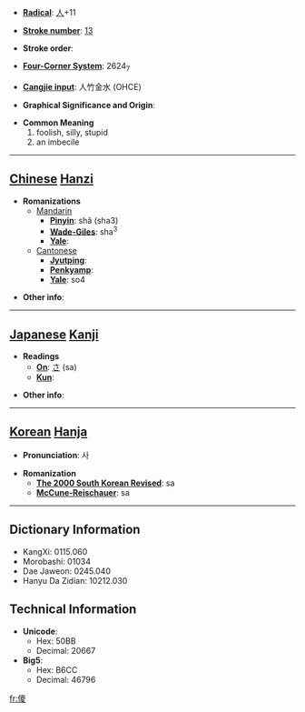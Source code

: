* '''[[Wiktionary:Chinese radical index| Radical]]''': [[Wiktionary:Chinese radical index 人|人]]+11

* '''[[Wiktionary:Chinese total strokes index|Stroke number]]''': [[Wiktionary:Chinese total strokes index 13|13]]

* '''Stroke order''': 

* '''[[Wiktionary:Chinese four corner index|Four-Corner System]]''': 2624<sub>7</sub>

* '''[[Wiktionary:Chinese Cangjie index|Cangjie input]]''': 人竹金水 (OHCE)

* '''Graphical Significance and Origin''': 

* '''Common Meaning'''
*#foolish, silly, stupid
*# an imbecile


----

== [[Chinese]] [[Hanzi]] ==

* '''Romanizations'''
** [[Mandarin]]
*** '''[[Pinyin]]''': shǎ (sha3)
*** '''[[Wade-Giles]]''': sha<sup>3</sup>
*** '''[[Yale]]''': 
**[[Cantonese]]
***'''[[Jyutping]]''':
***'''[[Penkyamp]]''': 
***'''[[Yale]]''': so4

* '''Other info''': 

----

== [[Japanese]] [[Kanji]] ==

* '''Readings'''
** '''[[On]]''': [[さ]] (sa)
** '''[[Kun]]''': 

* '''Other info''':  

----

== [[Korean]] [[Hanja]] ==

* '''Pronunciation''': 사

* '''Romanization'''
** '''[[The 2000 South Korean Revised Romanization|The 2000 South Korean Revised]]''': sa
** '''[[McCune-Reischauer]]''': sa

----

== Dictionary Information ==

* KangXi: 0115.060
* Morobashi: 01034
* Dae Jaweon: 0245.040
* Hanyu Da Zidian: 10212.030

== Technical Information ==

* '''Unicode''':
** Hex: 50BB
** Decimal: 20667
* '''Big5''':
** Hex: B6CC
** Decimal: 46796

[[fr:傻]]